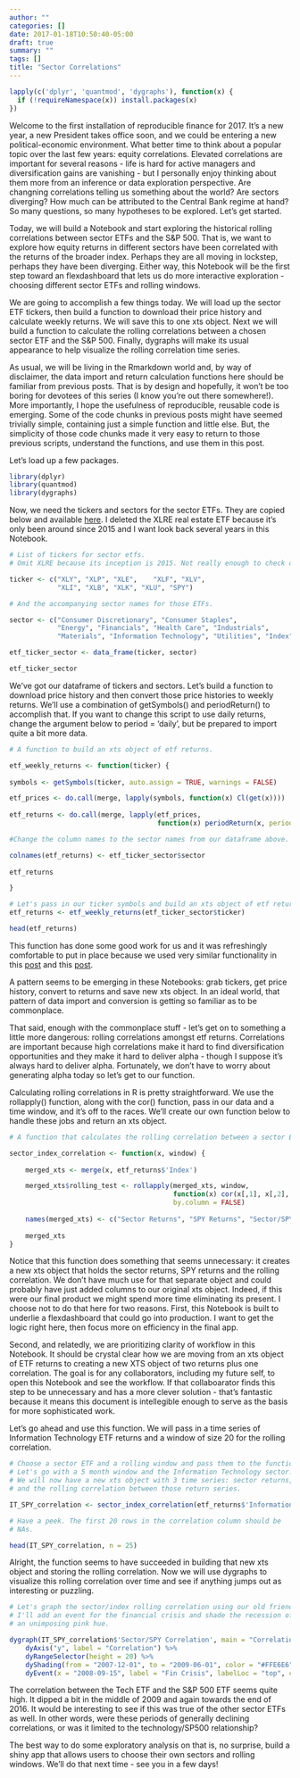 ```yaml
---
author: ""
categories: []
date: 2017-01-18T10:50:40-05:00
draft: true
summary: ""
tags: []
title: "Sector Correlations"
---
```


```r
lapply(c('dplyr', 'quantmod', 'dygraphs'), function(x) {
  if (!requireNamespace(x)) install.packages(x)
})
```

Welcome to the first installation of reproducible finance for 2017. It's a new year, a new President takes office soon, and we could be entering a new political-economic environment. What better time to think about a popular topic over the last few years: equity correlations. Elevated correlations are important for several reasons - life is hard for active managers and diversification gains are vanishing - but I personally enjoy thinking about them more from an inference or data exploration perspective. Are changning correlations telling us something about the world? Are sectors diverging? How much can be attributed to the Central Bank regime at hand? So many questions, so many hypotheses to be explored. Let's get started.

Today, we will build a Notebook and start exploring the historical rolling correlations between sector ETFs and the S&P 500.  That is, we want to explore how equity returns in different sectors have been correlated with the returns of the broader index. Perhaps they are all moving in lockstep, perhaps they have been diverging. Either way, this Notebook will be the first step toward an flexdashboard that lets us do more interactive exploration - choosing different sector ETFs and rolling windows. 

We are going to accomplish a few things today. We will load up the sector ETF tickers, then build a function to download their price history and calculate weekly returns. We will save this to one xts object.  Next we will build a function to calculate the rolling correlations between a chosen sector ETF and the S&P 500. Finally, dygraphs will make its usual appearance to help visualize the rolling correlation time series. 

As usual, we will be living in the Rmarkdown world and, by way of disclaimer, the data import and return calculation functions here should be familiar from previous posts.  That is by design and hopefully, it won't be too boring for devotees of this series (I know you're out there somewhere!).  More importantly, I hope the usefulness of reproducible, reusable code is emerging.  Some of the code chunks in previous posts might have seemed trivially simple, containing just a simple function and little else. But, the simplicity of those code chunks made it very easy to return to those previous scripts, understand the functions, and use them in this post. 

Let's load up a few packages. 

```r
library(dplyr)
library(quantmod)
library(dygraphs)
```

Now, we need the tickers and sectors for the sector ETFs. They are copied below and available [here](http://www.sectorspdr.com/sectorspdr/). I deleted the XLRE real estate ETF because it's only been around since 2015 and I want look back several years in this Notebook. 

```r
# List of tickers for sector etfs. 
# Omit XLRE because its inception is 2015. Not really enough to check out long term monthly correlations. 

ticker <- c("XLY", "XLP", "XLE",	"XLF", "XLV",	
            "XLI", "XLB", "XLK", "XLU", "SPY")	

# And the accompanying sector names for those ETFs.

sector <- c("Consumer Discretionary", "Consumer Staples", 
            "Energy", "Financials", "Health Care", "Industrials", 
            "Materials", "Information Technology", "Utilities", "Index")

etf_ticker_sector <- data_frame(ticker, sector)

etf_ticker_sector
```

We've got our dataframe of tickers and sectors. Let's build a function to download price history and then convert those price histories to weekly returns. We'll use a combination of getSymbols() and periodReturn() to accomplish that. If you want to change this script to use daily returns, change the argument below to period = 'daily', but be prepared to import quite a bit more data.

```r

# A function to build an xts object of etf returns.

etf_weekly_returns <- function(ticker) {
    
symbols <- getSymbols(ticker, auto.assign = TRUE, warnings = FALSE)

etf_prices <- do.call(merge, lapply(symbols, function(x) Cl(get(x))))
    
etf_returns <- do.call(merge, lapply(etf_prices, 
                                     function(x) periodReturn(x, period = 'weekly', type = 'log')))

#Change the column names to the sector names from our dataframe above.

colnames(etf_returns) <- etf_ticker_sector$sector
    
etf_returns

}

# Let's pass in our ticker symbols and build an xts object of etf returns
etf_returns <- etf_weekly_returns(etf_ticker_sector$ticker)

head(etf_returns)

```

This function has done some good work for us and it was refreshingly comfortable to put in place because we used very similar functionality in this [post](https://www.rstudio.com/rviews/2016/11/09/reproducible-finance-with-r-the-sharpe-ratio/) and this [post](https://www.rstudio.com/rviews/2016/12/14/reproducible-finance-with-r-pulling-and-displaying-etf-data/).

A pattern seems to be emerging in these Notebooks: grab tickers, get price history, convert to returns and save new xts object. In an ideal world, that pattern of data import and conversion is getting so familiar as to be commonplace. 

That said, enough with the commonplace stuff - let's get on to something a little more dangerous: rolling correlations amongst etf returns.  Correlations are important because high correlations make it hard to find diversification opportunities and they make it hard to deliver alpha - though I suppose it's always hard to deliver alpha. Fortunately, we don't have to worry about generating alpha today so let's get to our function.  

Calculating rolling correlations in R is pretty straightforward. We use the rollapply() function, along with the cor() function, pass in our data and a time window, and it's off to the races. We'll create our own function below to handle these jobs and return an xts object.

```r
# A function that calculates the rolling correlation between a sector ETF and the SPY SP500 ETF. 

sector_index_correlation <- function(x, window) {
  
    merged_xts <- merge(x, etf_returns$'Index')

    merged_xts$rolling_test <- rollapply(merged_xts, window, 
                                         function(x) cor(x[,1], x[,2], use = "pairwise.complete.obs"), 
                                         by.column = FALSE)
    
    names(merged_xts) <- c("Sector Returns", "SPY Returns", "Sector/SPY Correlation")
    
    merged_xts
}

```

Notice that this function does something that seems unnecessary: it creates a new xts object that holds the sector returns, SPY returns and the rolling correlation.  We don't have much use for that separate object and could probably have just added columns to our original xts object. Indeed, if this were our final product we might spend more time eliminating its present. I choose not to do that here for two reasons. First, this Notebook is built to underlie a flexdashboard that could go into production.  I want to get the logic right here, then focus more on efficiency in the final app. 

Second, and relatedly, we are prioritizing clarity of workflow in this Notebook. It should be crystal clear how we are moving from an xts object of ETF returns to creating a new XTS object of two returns plus one correlation.  The goal is for any collaborators, including my future self, to open this Notebook and see the workflow. If that collaboarator finds this step to be unnecessary and has a more clever solution - that's fantastic because it means this document is intellegible enough to serve as the basis for more sophisticated work.  

Let's go ahead and use this function. We will pass in a time series of Information Technology ETF returns and a window of size 20 for the rolling correlation.  

```r
# Choose a sector ETF and a rolling window and pass them to the function we just build. 
# Let's go with a 5 month window and the Information Technology sector.
# We will now have a new xts object with 3 time series: sector returns, SPY returns
# and the rolling correlation between those return series.

IT_SPY_correlation <- sector_index_correlation(etf_returns$'Information Technology', 20)

# Have a peek. The first 20 rows in the correlation column should be 
# NAs. 

head(IT_SPY_correlation, n = 25)

```


Alright, the function seems to have succeeded in building that new xts object and storing the rolling correlation.  Now we will use dygraphs to visualize this rolling correlation over time and see if anything jumps out as interesting or puzzling. 


```r
# Let's graph the sector/index rolling correlation using our old friend dygraphs. 
# I'll add an event for the financial crisis and shade the recession of 2007-2009 with 
# an unimposing pink hue.

dygraph(IT_SPY_correlation$'Sector/SPY Correlation', main = "Correlation between SP500 and Tech ETF") %>% 
    dyAxis("y", label = "Correlation") %>% 
    dyRangeSelector(height = 20) %>%
    dyShading(from = "2007-12-01", to = "2009-06-01", color = "#FFE6E6") %>% 
    dyEvent(x = "2008-09-15", label = "Fin Crisis", labelLoc = "top", color = "red")
```

The correlation between the Tech ETF and the S&P 500 ETF seems quite high. It dipped a bit in the middle of 2009 and again towards the end of 2016. It would be interesting to see if this was true of the other sector ETFs as well. In other words, were these periods of generally declining correlations, or was it limited to the technology/SP500 relationship? 

The best way to do some exploratory analysis on that is, no surprise, build a shiny app that allows users to choose their own sectors and rolling windows. We'll do that next time - see you in a few days!

